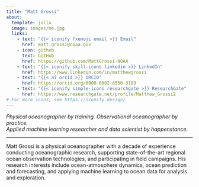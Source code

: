 ```yaml
---
title: "Matt Grossi"
about:
  template: jolla
  image: images/me.jpg
  links:
    - text: "{{< iconify fxemoji email >}} Email"
      href: matt.grossi@noaa.gov
    - icon: github
      text: GitHub
      href: https://github.com/MattGrossi-NOAA
    - text: "{{< iconify skill-icons linkedin >}} LinkedIn"
      href: https://www.linkedin.com/in/matthewgrossi
    - text: "{{< ai orcid >}} ORCID"
      href: https://orcid.org/0000-0002-8550-3189
    - text: "{{< iconify simple-icons researchgate >}} ResearchGate"
      href: https://www.researchgate.net/profile/Matthew_Grossi2
# For more icons, see https://iconify.design/
---
```


*Physical oceanographer by training. Observational oceanographer by practice. <br> 
Applied machine learning researcher and data scientist by happenstance.*

***

Matt Grossi is a physical oceanographer with a decade of experience conducting oceanographic research, supporting state-of-the-art regional ocean observation technologies, and participating in field campaigns. His research interests include ocean-atmosphere dynamics, ocean prediction and forecasting, and applying machine learning to ocean data for analysis and exploration.
